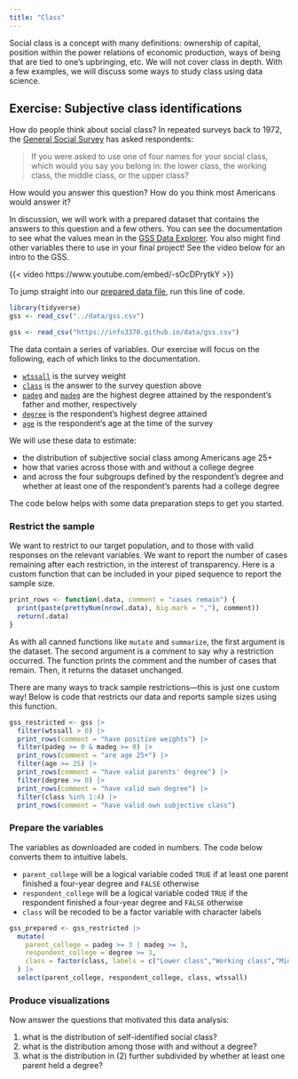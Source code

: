 ```yaml
---
title: "Class"
---
```


Social class is a concept with many definitions: ownership of capital, position within the power relations of economic production, ways of being that are tied to one's upbringing, etc. We will not cover class in depth. With a few examples, we will discuss some ways to study class using data science.

## Exercise: Subjective class identifications

How do people think about social class? In repeated surveys back to 1972, the [General Social Survey](https://gssdataexplorer.norc.org/MyGSS) has asked respondents:

> If you were asked to use one of four names for your social 
class, which would you say you belong in: the lower class, the 
working class, the middle class, or the upper class?

How would you answer this question? How do you think most Americans would answer it?

In discussion, we will work with a prepared dataset that contains the answers to this question and a few others. You can see the documentation to see what the values mean in the [GSS Data Explorer](https://gssdataexplorer.norc.org). You also might find other variables there to use in your final project! See the video below for an intro to the GSS.

{{< video https://www.youtube.com/embed/-sOcDPrytkY
 >}}
 
 To jump straight into our [prepared data file](../data/gss.csv), run this line of code.
 
```r
library(tidyverse)
gss <- read_csv("../data/gss.csv")
```

```r
gss <- read_csv("https://info3370.github.io/data/gss.csv")
```

The data contain a series of variables. Our exercise will focus on the following, each of which links to the documentation.

- [`wtssall`](https://gssdataexplorer.norc.org/variables/5595/vshow) is the survey weight
- [`class`](https://gssdataexplorer.norc.org/variables/568/vshow) is the answer to the survey question above
- [`padeg`](https://gssdataexplorer.norc.org/variables/60/vshow) and [`madeg`](https://gssdataexplorer.norc.org/variables/61/vshow) are the highest degree attained by the respondent's father and mother, respectively
- [`degree`](https://gssdataexplorer.norc.org/variables/59/vshow) is the respondent's highest degree attained
- [`age`](https://gssdataexplorer.norc.org/variables/53/vshow) is the respondent's age at the time of the survey

We will use these data to estimate:

- the distribution of subjective social class among Americans age 25+
- how that varies across those with and without a college degree
- and across the four subgroups defined by the respondent's degree and whether at least one of the respondent's parents had a college degree

The code below helps with some data preparation steps to get you started.

### Restrict the sample

We want to restrict to our target population, and to those with valid responses on the relevant variables. We want to report the number of cases remaining after each restriction, in the interest of transparency. Here is a custom function that can be included in your piped sequence to report the sample size.

```r
print_rows <- function(.data, comment = "cases remain") {
  print(paste(prettyNum(nrow(.data), big.mark = ","), comment))
  return(.data)
}
```

As with all canned functions like `mutate` and `summarize`, the first argument is the dataset. The second argument is a comment to say why a restriction occurred. The function prints the comment and the number of cases that remain. Then, it returns the dataset unchanged.

There are many ways to track sample restrictions---this is just one custom way! Below is code that restricts our data and reports sample sizes using this function.

```r
gss_restricted <- gss |>
  filter(wtssall > 0) |>
  print_rows(comment = "have positive weights") |>
  filter(padeg >= 0 & madeg >= 0) |>
  print_rows(comment = "are age 25+") |>
  filter(age >= 25) |>
  print_rows(comment = "have valid parents' degree") |>
  filter(degree >= 0) |>
  print_rows(comment = "have valid own degree") |>
  filter(class %in% 1:4) |>
  print_rows(comment = "have valid own subjective class")
```

### Prepare the variables

The variables as downloaded are coded in numbers. The code below converts them to intuitive labels.

- `parent_college` will be a logical variable coded `TRUE` if at least one parent finished a four-year degree and `FALSE` otherwise
- `respondent_college` will be a logical variable coded `TRUE` if the respondent finished a four-year degree and `FALSE` otherwise
- `class` will be recoded to be a factor variable with character labels

```r
gss_prepared <- gss_restricted |>
  mutate(
    parent_college = padeg >= 3 | madeg >= 3,
    respondent_college = degree >= 3,
    class = factor(class, labels = c("Lower class","Working class","Middle class","Upper class"))
  ) |>
  select(parent_college, respondent_college, class, wtssall)
```

### Produce visualizations

Now answer the questions that motivated this data analysis:

1. what is the distribution of self-identified social class?
2. what is the distribution among those with and without a degree?
3. what is the distribution in (2) further subdivided by whether at least one parent held a degree?

